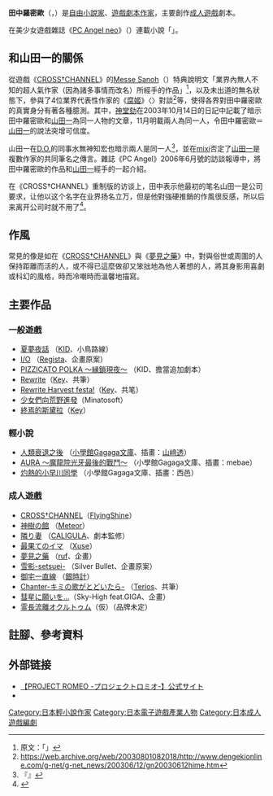 {{Japanese|japanese= 田中 ロミオ|kana= たなか ロミオ|romaji= Tanaka Romio}}
'''田中羅密歐'''（{{lang|ja|田中ロミオ}}，{{bd|1973年|6月6日||}}）是[[自由職業|自由]][[小說家|小說家]]、[[作家|遊戲劇本作家]]，主要創作[[日本成人遊戲|成人遊戲]]劇本。

在美少女遊戲雜誌《[[PC_Angel_neo|PC Angel neo]]》（{{lang|ja|オデッセウス出版}}）連載小說「{{lang|ja|世相を斬らない!}}」。

== 和山田一的關係 ==
從遊戲《[[CROSS†CHANNEL|CROSS†CHANNEL]]》的[[Messe_Sanoh|Messe Sanoh]]（{{lang|ja|メッセサンオー}}）特典說明文「業界內無人不知的超人氣作家（因為諸多事情而改名）所經手的作品」<ref>原文：「{{lang|ja|業界で知らない人はいない超人気シナリオライター（諸事情でお名前は変わっていますが）が手がけた作品}}」</ref>，以及未出道的無名狀態下，參與了4位業界代表性作家的《[[腐姬|腐姬]]》〈{{lang|ja|腐り姫}}〉對談<ref>https://web.archive.org/web/20030801082018/http://www.dengekionline.com/g-net/g-net_news/200306/12/gn20030612hime.htm</ref>等，使得各界對田中羅密歐的真實身分有著各種臆測。其中，[[神堂劾|神堂劾]]在2003年10月14日的日記中記載了暗示田中羅密歐和[[山田一|山田一]]為同一人物的文章，11月明載兩人為同一人，令田中羅密歐＝[[山田一|山田一]]的說法突增可信度。

山田一在[[D.O.|D.O.]]的同事水無神知宏也暗示兩人是同一人<ref>『{{lang|ja|Crescendo～永遠だと思っていたあの頃～Full Voice Version　特典ライナーノート}}』</ref>，並在[[mixi|mixi]]否定了[[山田一|山田一]]是複數作家的共同筆名之傳言。雜誌《PC Angel》2006年6月號的訪談報導中，將田中羅密歐的作品和[[山田一|山田一]]經手的一起介紹。

在《CROSS†CHANNEL》重制版的访谈上，田中表示他最初的笔名山田一是公司要求，让他以这个名字在业界扬名立万，但是他對強硬推銷的作風很反感，所以后来离开公司时就不用了<ref>{{cite web | url=http://dengekionline.com/elem/000/000/871/871319/ | title=『CROSS†CHANNEL』田中ロミオ氏インタビュー。今後は「ノベルではない純然たるゲーム作品にかかわってみたい」 | date=2014-06-27 | accessdate=2014-09-09 | author=ごえモン | archive-date=2014-09-11 | archive-url=https://web.archive.org/web/20140911002329/http://dengekionline.com/elem/000/000/871/871319/ | dead-url=no }}</ref>。

== 作風 ==
常見的像是如在《[[CROSS†CHANNEL|CROSS†CHANNEL]]》與《[[夢見之藥|夢見之藥]]》中，對與俗世或周圍的人保持距離而活的人，或不得已這麼做卻又笨拙地為他人著想的人，將其身影用喜劇或科幻的風格，時而冷嘲時而溫馨地描寫。

== 主要作品 ==

=== 一般遊戲 ===
* [[夏夢夜話|夏夢夜話]] （[[KID|KID]]、小鳥路線）
* [[I/O_(遊戲)|I/O]] （[[Regista|Regista]]、企畫原案）
* [[PIZZICATO_POLKA_～縁鎖現夜～|PIZZICATO POLKA ～縁鎖現夜～]] （KID、擔當追加劇本）
* [[Rewrite|Rewrite]]（[[Key_(公司)|Key]]、共筆）
* [[Rewrite_Harvest_festa!|Rewrite Harvest festa!]]（[[Key_(公司)|Key]]、共笔）
* [[少女們向荒野進發|少女們向荒野進發]]（Minatosoft）
* [[終焉的斯黛拉|終焉的斯黛拉]]（[[Key_(公司)|Key]]）

=== 輕小說 ===
* [[人類衰退之後|人類衰退之後]] （[[小學館|小學館]][[Gagaga文庫|Gagaga文庫]]、插畫：[[山﨑透|山﨑透]]）
* [[AURA_～魔龍院光牙最後的戰鬥～|AURA ～魔龍院光牙最後的戰鬥～]] （小學館Gagaga文庫、插畫：mebae）
* [[灼熱的小早川同學|灼熱的小早川同學]] （小學館Gagaga文庫、插畫：西邑）

=== 成人遊戲 ===
* [[CROSS†CHANNEL|CROSS†CHANNEL]]（[[FlyingShine|FlyingShine]]）
* [[神樹の館|神樹の館]] （[[Meteor|Meteor]]）
* [[隣り妻|隣り妻]] （[[CALIGULA|CALIGULA]]、劇本監修）
* [[最果てのイマ|最果てのイマ]] （[[Xuse|Xuse]]）
* [[夢見之藥|夢見之藥]] （[[ruf|ruf]]、企畫）
* [[雪影-setsuei-|雪影-setsuei-]] （Silver Bullet、企畫原案）
* [[御宅一直線|御宅一直線]] （[[銀時計|銀時計]]）
* [[Chanter-キミの歌がとどいたら-|Chanter-キミの歌がとどいたら-]] （[[Terios|Terios]]、共筆）
* [[彗星に願いを…|彗星に願いを…]]（Sky-High feat.GIGA、企畫）
* [[霊長流離オクルトゥム|霊長流離オクルトゥム]]（仮）（品牌未定）<!-- occultum 拉丁語，潛在、隱性 -->

==註腳、參考資料==
<div class="references-small">
<references></references>
</div>

== 外部链接 ==
* [https://www.marv.jp/special/pr/ 【PROJECT ROMEO -プロジェクトロミオ-】公式サイト] {{Wayback|url=https://www.marv.jp/special/pr/ |date=20210117190104 }}
* {{Twitter|PROJECT_ROMEO|人類は衰退しました&AURAオフィシャル}}

{{DEFAULTSORT:Tanaka Romeo}}
[[Category:日本輕小說作家|Category:日本輕小說作家]]
[[Category:日本電子遊戲產業人物|Category:日本電子遊戲產業人物]]
[[Category:日本成人遊戲編劇|Category:日本成人遊戲編劇]]